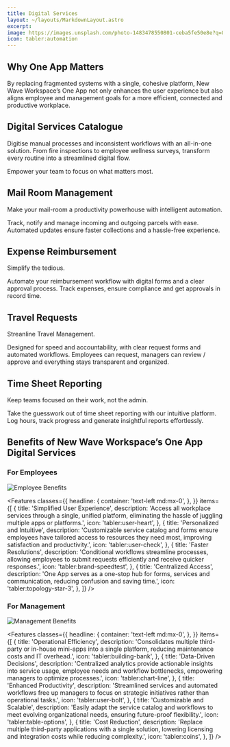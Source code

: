 ```yaml
---
title: Digital Services
layout: ~/layouts/MarkdownLayout.astro
excerpt:
image: https://images.unsplash.com/photo-1483478550801-ceba5fe50e8e?q=80&w=3540&auto=format&fit=crop&ixlib=rb-4.0.3&ixid=M3wxMjA3fDB8MHxwaG90by1wYWdlfHx8fGVufDB8fHx8fA%3D%3D
icon: tabler:automation
---
```



<div className="relative group">
  <div className="absolute -right-8 top-52 h-80 w-80 rounded-full blur-2xl bg-indigo-400/40"></div>
  <div class="relative w-full md:w-[350px] h-[650px] mx-auto md:float-right">
    <Iphone
      item={{ img: ServiceCatalogueImage.src, color: ['#fffffff'] }}
      start={{ x: -6, y: 0, z: 12 }}
      end={{ x: 4, y: 0, z: 9 }}
      enableOrbitControls={false}
      enableAutoRotation={false}
    />
  </div>
</div>

## Why One App Matters

By replacing fragmented systems with a single, cohesive platform, New Wave Workspace’s One App not only enhances the user experience but also aligns employee and management goals for a more efficient, connected and productive workplace.

## Digital Services Catalogue

Digitise manual processes and inconsistent workflows with an all-in-one solution. From fire inspections to employee wellness surveys, transform every routine into a streamlined digital flow.

Empower your team to focus on what matters most.

<div className="relative group clear-right">
  <div className="absolute -right-8 top-52 h-80 w-80 rounded-full blur-2xl bg-indigo-400/40"></div>
  <div class="relative w-full md:w-[350px] h-[650px] mx-auto md:float-right">
    <Iphone
      item={{ img: MailRoomImage.src, color: ['#fffffff'] }}
      start={{ x: -6, y: 0, z: 12 }}
      end={{ x: 4, y: 0, z: 9 }}
      enableOrbitControls={false}
      enableAutoRotation={false}
    />
  </div>
</div>

## Mail Room Management

Make your mail-room a productivity powerhouse with intelligent automation.

Track, notify and manage incoming and outgoing parcels with ease. Automated updates ensure faster collections and a hassle-free experience.

## Expense Reimbursement

Simplify the tedious.

Automate your reimbursement workflow with digital forms and a clear approval process. Track expenses, ensure compliance and get approvals in record time.

## Travel Requests

Streanline Travel Management.

Designed for speed and accountability, with clear request forms and automated workflows. Employees can request, managers can review / approve and everything stays transparent and organized.

## Time Sheet Reporting

Keep teams focused on their work, not the admin.

Take the guesswork out of time sheet reporting with our intuitive platform. Log hours, track progress and generate insightful reports effortlessly.

## Benefits of New Wave Workspace’s One App Digital Services

### For Employees

<Image
  src={DigitalServicesBenefitsEmployeesImage}
  alt="Employee Benefits"
  class="not-prose mx-auto"
  invertInDarkMode={true}
  width={800}
/>

<Features
  classes={{
    headline: {
      container: 'text-left md:mx-0',
    },
  }}
  items={[
    {
      title: 'Simplified User Experience',
      description:
        'Access all workplace services through a single, unified platform, eliminating the hassle of juggling multiple apps or platforms.',
      icon: 'tabler:user-heart',
    },
    {
      title: 'Personalized and Intuitive',
      description:
        'Customizable service catalog and forms ensure employees have tailored access to resources they need most, improving satisfaction and productivity.',
      icon: 'tabler:user-check',
    },
    {
      title: 'Faster Resolutions',
      description:
        'Conditional workflows streamline processes, allowing employees to submit requests efficiently and receive quicker responses.',
      icon: 'tabler:brand-speedtest',
    },
    {
      title: 'Centralized Access',
      description:
        'One App serves as a one-stop hub for forms, services and communication, reducing confusion and saving time.',
      icon: 'tabler:topology-star-3',
    },
  ]}
/>

### For Management

<Image
  src={DigitalServicesBenefitsManagementImage}
  alt="Management Benefits"
  class="not-prose mx-auto"
  invertInDarkMode={true}
  width={800}
/>

<Features
  classes={{
    headline: {
      container: 'text-left md:mx-0',
    },
  }}
  items={[
    {
      title: 'Operational Efficiency',
      description:
        'Consolidates multiple third-party or in-house mini-apps into a single platform, reducing maintenance costs and IT overhead.',
      icon: 'tabler:building-bank',
    },
    {
      title: 'Data-Driven Decisions',
      description:
        'Centralized analytics provide actionable insights into service usage, employee needs and workflow bottlenecks, empowering managers to optimize processes.',
      icon: 'tabler:chart-line',
    },
    {
      title: 'Enhanced Productivity',
      description:
        'Streamlined services and automated workflows free up managers to focus on strategic initiatives rather than operational tasks.',
      icon: 'tabler:user-bolt',
    },
    {
      title: 'Customizable and Scalable',
      description:
        'Easily adapt the service catalog and workflows to meet evolving organizational needs, ensuring future-proof flexibility.',
      icon: 'tabler:table-options',
    },
    {
      title: 'Cost Reduction',
      description:
        'Replace multiple third-party applications with a single solution, lowering licensing and integration costs while reducing complexity.',
      icon: 'tabler:coins',
    },
  ]}
/>
